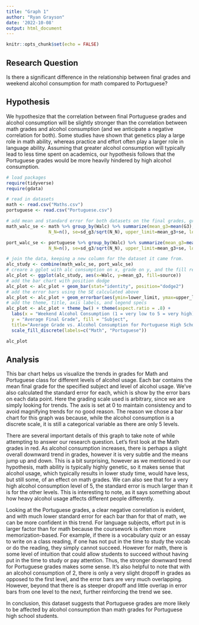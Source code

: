 ```yaml
---
title: "Graph 1"
author: "Ryan Grayson"
date: '2022-10-08'
output: html_document
---
```


```r
knitr::opts_chunk$set(echo = FALSE)
```

## Research Question
Is there a significant difference in the relationship between final grades and weekend alcohol consumption for math compared to Portuguese?

## Hypothesis
We hypothesize that the correlation between final Portuguese grades and alcohol consumption will be slightly stronger than the correlation between math grades and alcohol consumption (and we anticipate a negative correlation for both). Some studies have shown that genetics play a large role in math ability, whereas practice and effort often play a larger role in language ability. Assuming that greater alcohol consumption will typically lead to less time spent on academics, our hypothesis follows that the Portuguese grades would be more heavily hindered by high alcohol consumption.


```r
# load packages
require(tidyverse)
require(gdata)

# read in datasets
math <- read.csv("Maths.csv")
portuguese <- read.csv("Portuguese.csv")

```


```r

# add mean and standard error for both datasets on the final grades, grouped by weekday alcohol consumption
math_walc_se <- math %>% group_by(Walc) %>% summarize(mean_g3=mean(G3), sd_g3=sd(G3), 
                N_N=n(), se=sd_g3/sqrt(N_N), upper_limit=mean_g3+se, lower_limit=mean_g3-se) 

port_walc_se <- portuguese %>% group_by(Walc) %>% summarize(mean_g3=mean(G3), sd_g3=sd(G3), 
                N_N=n(), se=sd_g3/sqrt(N_N), upper_limit=mean_g3+se, lower_limit=mean_g3-se)

# join the data, keeping a new column for the dataset it came from.
alc_study <- combine(math_walc_se, port_walc_se)
# creare a gglot with alc consumption on x, grade on y, and the fill representing math vs portuguese
alc_plot <- ggplot(alc_study, aes(x=Walc, y=mean_g3, fill=source))
# add the bar chart with position dodge
alc_plot <- alc_plot + geom_bar(stat="identity", position="dodge2")
# add the error bars using the SE calculated above
alc_plot <- alc_plot + geom_errorbar(aes(ymin=lower_limit, ymax=upper_limit), width = .3, position=position_dodge(width = .9))
# add the theme, title, axis labels, and legend specs
alc_plot <- alc_plot + theme_bw() + theme(aspect.ratio = .8) + 
  labs(x = "Weekend Alcohol Consumption (1 = very low to 5 = very high)", 
  y = "Average Final Grade", fill = "Subject", 
  title="Average Grade vs. Alcohol Consumption for Portuguese High School Students") +
  scale_fill_discrete(labels=c("Math", "Portuguese"))

alc_plot

```

## Analysis

This bar chart helps us visualize the trends in grades for Math and Portuguese class for different levels of alcohol usage. Each bar contains the mean final grade for the specified subject and level of alcohol usage. We've also calculated the standard error for each, which is show by the error bars on each data point. Here the grading scale used is arbitrary, since we are simply looking for trends. The axis is set at 0 to maintain consistency and to avoid magnifying trends for no good reason. The reason we chose a bar chart for this graph was because, while the alcohol consumption is a discrete scale, it is still a categorical variable as there are only 5 levels.   


There are several important details of this graph to take note of while attempting to answer our research question. 
Let's first look at the Math grades in red. As alcohol consumption increases, there is perhaps a slight overall downward trend in grades, however it is very subtle and the means jump up and down. This is a bit surprising, however as we mentioned in our hypothesis, math ability is typically highly genetic, so it makes sense that alcohol usage, which typically results in lower study time, would have less, but still some, of an effect on math grades. We can also see that for a very high alcohol consumption level of 5, the standard error is much larger than it is for the other levels. This is interesting to note, as it says something about how heavy alcohol usage affects different people differently.   


Looking at the Portuguese grades, a clear negative correlation is evident, and with much lower standard error for each bar than for that of math, we can be more confident in this trend. For language subjects, effort put in is larger factor than for math because the coursework is often more memorization-based. For example, if there is a vocabulary quiz or an essay to write on a class reading, if one has not put in the time to study the vocab or do the reading, they simply cannot succeed. However for math, there is some level of intuition that could allow students to succeed without having put in the time to study or pay attention. Thus, the stronger downward trend for Portuguese grades makes some sense. It's also helpful to note that with an alcohol consumption of 2, there is only a very slight dropoff in grades as opposed to the first level, and the error bars are very much overlapping. However, beyond that there is as steeper dropoff and little overlap in error bars from one level to the next, further reinforcing the trend we see.   


In conclusion, this dataset suggests that Portuguese grades are more likely to be affected by alcohol consumption than math grades for Portuguese high school students.





